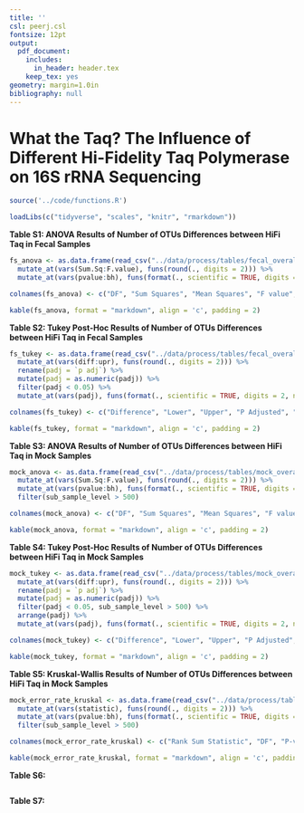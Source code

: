 ```yaml
---
title: ''
csl: peerj.csl
fontsize: 12pt
output:
  pdf_document:
    includes:
      in_header: header.tex
    keep_tex: yes
geometry: margin=1.0in
bibliography: null
---
```


# What the Taq? The Influence of Different Hi-Fidelity Taq Polymerase on 16S rRNA Sequencing

\vspace{10mm}

\begin{center}
Marc A Sze and Patrick D Schloss

\vspace{10mm}

Supplemental
\end{center}


\newpage

```r

source('../code/functions.R')

loadLibs(c("tidyverse", "scales", "knitr", "rmarkdown"))

```


**Table S1: ANOVA Results of Number of OTUs Differences between HiFi Taq in Fecal Samples**

```r

fs_anova <- as.data.frame(read_csv("../data/process/tables/fecal_overall_anova_results.csv")) %>% 
  mutate_at(vars(Sum.Sq:F.value), funs(round(., digits = 2))) %>% 
  mutate_at(vars(pvalue:bh), funs(format(., scientific = TRUE, digits = 2, nsmall = 2)))

colnames(fs_anova) <- c("DF", "Sum Squares", "Mean Squares", "F value", "P-value", "BH", "Cycle", "Sub-Sample Depth")

kable(fs_anova, format = "markdown", align = 'c', padding = 2)
```


\newpage


**Table S2: Tukey Post-Hoc Results of Number of OTUs Differences between HiFi Taq in Fecal Samples**

```r

fs_tukey <- as.data.frame(read_csv("../data/process/tables/fecal_overall_tukey_results.csv")) %>% 
  mutate_at(vars(diff:upr), funs(round(., digits = 2))) %>% 
  rename(padj = `p adj`) %>% 
  mutate(padj = as.numeric(padj)) %>% 
  filter(padj < 0.05) %>% 
  mutate_at(vars(padj), funs(format(., scientific = TRUE, digits = 2, nsmall = 2)))

colnames(fs_tukey) <- c("Difference", "Lower", "Upper", "P Adjusted", "Comparison", "Cycle", "Sub-Sample Depth")

kable(fs_tukey, format = "markdown", align = 'c', padding = 2)

```


\newpage


**Table S3: ANOVA Results of Number of OTUs Differences between HiFi Taq in Mock Samples**

```r

mock_anova <- as.data.frame(read_csv("../data/process/tables/mock_overall_anova_results.csv")) %>% 
  mutate_at(vars(Sum.Sq:F.value), funs(round(., digits = 2))) %>% 
  mutate_at(vars(pvalue:bh), funs(format(., scientific = TRUE, digits = 2, nsmall = 2))) %>% 
  filter(sub_sample_level > 500)

colnames(mock_anova) <- c("DF", "Sum Squares", "Mean Squares", "F value", "P-value", "BH", "Cycle", "Sub-Sample Depth")

kable(mock_anova, format = "markdown", align = 'c', padding = 2)
```


\newpage


**Table S4: Tukey Post-Hoc Results of Number of OTUs Differences between HiFi Taq in Mock Samples**

```r

mock_tukey <- as.data.frame(read_csv("../data/process/tables/mock_overall_tukey_results.csv")) %>% 
  mutate_at(vars(diff:upr), funs(round(., digits = 2))) %>% 
  rename(padj = `p adj`) %>% 
  mutate(padj = as.numeric(padj)) %>% 
  filter(padj < 0.05, sub_sample_level > 500) %>% 
  arrange(padj) %>% 
  mutate_at(vars(padj), funs(format(., scientific = TRUE, digits = 2, nsmall = 2)))

colnames(mock_tukey) <- c("Difference", "Lower", "Upper", "P Adjusted", "Comparison", "Cycle", "Sub-Sample Depth")

kable(mock_tukey, format = "markdown", align = 'c', padding = 2)

```


\newpage

**Table S5: Kruskal-Wallis Results of Number of OTUs Differences between HiFi Taq in Mock Samples**

```r

mock_error_rate_kruskal <- as.data.frame(read_csv("../data/process/tables/mock_error_overall_kruskal_results.csv")) %>% 
  mutate_at(vars(statistic), funs(round(., digits = 2))) %>% 
  mutate_at(vars(pvalue:bh), funs(format(., scientific = TRUE, digits = 2, nsmall = 2))) %>% 
  filter(sub_sample_level > 500)

colnames(mock_error_rate_kruskal) <- c("Rank Sum Statistic", "DF", "P-value", "BH", "Cycle", "Sub-Sample Depth")

kable(mock_error_rate_kruskal, format = "markdown", align = 'c', padding = 2)
```



\newpage


**Table S6: **

```r


```

\newpage

**Table S7: **

```r




```











